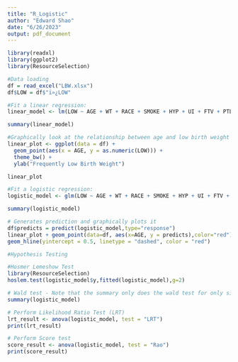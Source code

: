 ---
title: "R_Logistic"
author: "Edward Shao"
date: "6/26/2023"
output: pdf_document
---

```{r setup, include=FALSE}
library(readxl)
library(ggplot2)
library(ResourceSelection)
```



```{r}
#Data loading
df = read_excel("LBW.xlsx")
df$LOW = df$"ï»¿LOW"
```


```{r}
#Fit a linear regression:
linear_model <- lm(LOW ~ AGE + WT + RACE + SMOKE + HYP + UI + FTV + PTL,data = df)

summary(linear_model)
```

```{r}
#Graphically look at the relationship between age and low birth weight (continous)
linear_plot <- ggplot(data = df) +
  geom_point(aes(x = AGE, y = as.numeric(LOW))) +
  theme_bw() +
  ylab("Frequently Low Birth Weight") 

linear_plot
```


```{r}
#Fit a logistic regression:
logistic_model <- glm(LOW ~ AGE + WT + RACE + SMOKE + HYP + UI + FTV + PTL,data = df, family = binomial(link=logit))

summary(logistic_model)
```



```{r}
# Generates prediction and graphically plots it
df$predicts = predict(logistic_model,type="response")
linear_plot + geom_point(data=df, aes(x=AGE, y = predicts),color="red")+
geom_hline(yintercept = 0.5, linetype = "dashed", color = "red")

```


```{r}
#Hypothesis Testing

#Hosmer Lemeshow Test
library(ResourceSelection)
hoslem.test(logistic_model$y,fitted(logistic_model),g=2)

# Wald test - Note that the summary only does the wald test for only single predictor
summary(logistic_model)

# Perform Likelihood Ratio Test (LRT)
lrt_result <- anova(logistic_model, test = "LRT")
print(lrt_result)

# Perform Score test
score_result <- anova(logistic_model, test = "Rao")
print(score_result)
```

